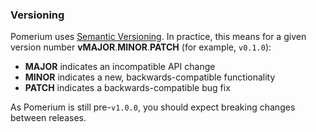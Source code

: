 ### Versioning

Pomerium uses [Semantic Versioning](https://semver.org/). In practice, this means for a given version number **vMAJOR**.**MINOR**.**PATCH** (for example, `v0.1.0`):

- **MAJOR** indicates an incompatible API change
- **MINOR** indicates a new, backwards-compatible functionality
- **PATCH** indicates a backwards-compatible bug fix

As Pomerium is still pre-`v1.0.0`, you should expect breaking changes between releases.
